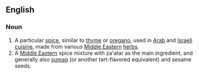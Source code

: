 ==English==
{{wikipedia}}

===Noun===
{{en-noun|-}}
#A particular [[spice]], similar to [[thyme]] or [[oregano]], used in [[Arab]] and [[Israeli]] [[cuisine]], made from various [[Middle Eastern]] [[herb]]s.
#A [[Middle Eastern]] spice mixture with za'atar as the main ingredient, and generally also [[sumaq]] (or another tart-flavored equivalent) and sesame seeds.